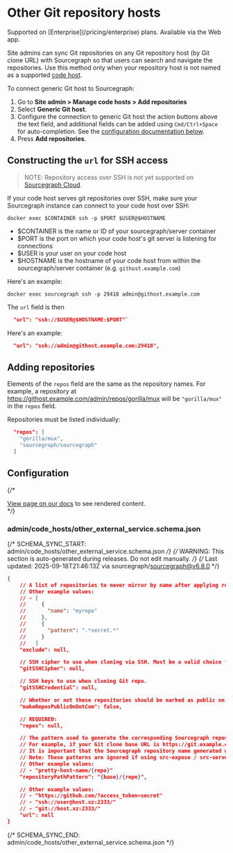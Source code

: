 # Other Git repository hosts

<TierCallout>
  Supported on [Enterprise](/pricing/enterprise) plans.
  <user>
    Available via the Web app.
  </user>
</TierCallout>

Site admins can sync Git repositories on any Git repository host (by Git clone URL) with Sourcegraph so that users can search and navigate the repositories. Use this method only when your repository host is not named as a supported [code host](/admin/code_hosts/).

To connect generic Git host to Sourcegraph:

1. Go to **Site admin > Manage code hosts > Add repositories**
1. Select **Generic Git host**.
1. Configure the connection to generic Git host the action buttons above the text field, and additional fields can be added using `Cmd/Ctrl+Space` for auto-completion. See the [configuration documentation below](#configuration).
1. Press **Add repositories**.

## Constructing the `url` for SSH access

>NOTE: Repository access over SSH is not yet supported on [Sourcegraph Cloud](/cloud/).

If your code host serves git repositories over SSH, make sure your Sourcegraph instance can connect to your code host over SSH:

```
docker exec $CONTAINER ssh -p $PORT $USER@$HOSTNAME
```

- $CONTAINER is the name or ID of your sourcegraph/server container
- $PORT is the port on which your code host's git server is listening for connections
- $USER is your user on your code host
- $HOSTNAME is the hostname of your code host from within the sourcegraph/server container (e.g. `githost.example.com`)

Here's an example:

```
docker exec sourcegraph ssh -p 29418 admin@githost.example.com
```

The `url` field is then

```json
  "url": "ssh://$USER@$HOSTNAME:$PORT"`
```

Here's an example:

```json
  "url": "ssh://admin@githost.example.com:29418",
```

## Adding repositories

Elements of the `repos` field are the same as the repository names. For example, a repository at https://githost.example.com/admin/repos/gorilla/mux will be `"gorilla/mux"` in the `repos` field.

Repositories must be listed individually:

```json
  "repos": [
    "gorilla/mux",
    "sourcegraph/sourcegraph"
  ]
```

## Configuration

{/* <div markdown-func=jsonschemadoc jsonschemadoc:path="admin/code_hosts/other_external_service.schema.json">[View page on our docs](/admin/code_hosts/other) to see rendered content.</div> */}

### admin/code_hosts/other_external_service.schema.json

{/* SCHEMA_SYNC_START: admin/code_hosts/other_external_service.schema.json */}
{/* WARNING: This section is auto-generated during releases. Do not edit manually. */}
{/* Last updated: 2025-09-18T21:46:13Z via sourcegraph/sourcegraph@v6.8.0 */}
```json
{
	// A list of repositories to never mirror by name after applying repositoryPathPattern. Supports excluding by exact name ({"name": "myrepo"}) or regular expression ({"pattern": ".*secret.*"}).
	// Other example values:
	// - [
	//     {
	//       "name": "myrepo"
	//     },
	//     {
	//       "pattern": ".*secret.*"
	//     }
	//   ]
	"exclude": null,

	// SSH cipher to use when cloning via SSH. Must be a valid choice from `ssh -Q cipher`.
	"gitSSHCipher": null,

	// SSH keys to use when cloning Git repo.
	"gitSSHCredential": null,

	// Whether or not these repositories should be marked as public on Sourcegraph.com. Defaults to false.
	"makeReposPublicOnDotCom": false,

	// REQUIRED:
	"repos": null,

	// The pattern used to generate the corresponding Sourcegraph repository name for the repositories. In the pattern, the variable "{base}" is replaced with the Git clone base URL host and path, and "{repo}" is replaced with the repository path taken from the `repos` field.
	// For example, if your Git clone base URL is https://git.example.com/repos and `repos` contains the value "my/repo", then a repositoryPathPattern of "{base}/{repo}" would mean that a repository at https://git.example.com/repos/my/repo is available on Sourcegraph at https://sourcegraph.example.com/git.example.com/repos/my/repo.
	// It is important that the Sourcegraph repository name generated with this pattern be unique to this code host. If different code hosts generate repository names that collide, Sourcegraph's behavior is undefined.
	// Note: These patterns are ignored if using src-expose / src-serve.
	// Other example values:
	// - "pretty-host-name/{repo}"
	"repositoryPathPattern": "{base}/{repo}",

	// Other example values:
	// - "https://github.com/?access_token=secret"
	// - "ssh://user@host.xz:2333/"
	// - "git://host.xz:2333/"
	"url": null
}
```
{/* SCHEMA_SYNC_END: admin/code_hosts/other_external_service.schema.json */}
